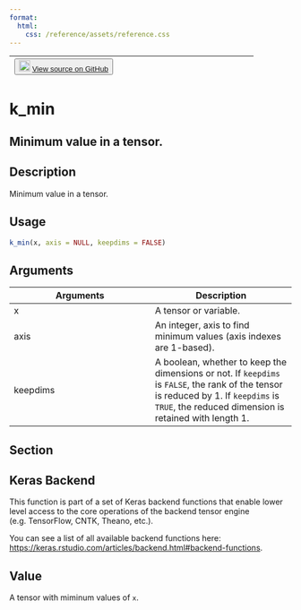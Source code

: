 ```yaml
---
format:
  html:
    css: /reference/assets/reference.css
---
```


| <button class="button"> ![](/reference/assets/GitHub-Mark-32px.png){width="20"} [View source on GitHub](https://github.com/rstudio/keras//blob/main/R/backend.R#L1750) </button> |
|:------------------------------:|:--------------------------------------:|

# k_min

## Minimum value in a tensor.

## Description
Minimum value in a tensor. 


## Usage
```r
k_min(x, axis = NULL, keepdims = FALSE) 
```

## Arguments
|Arguments|Description|
|---|---|
| x | A tensor or variable. |
| axis | An integer, axis to find minimum values (axis indexes are 1-based). |
| keepdims | A boolean, whether to keep the dimensions or not. If `keepdims` is `FALSE`, the rank of the tensor is reduced by 1. If `keepdims` is `TRUE`, the reduced dimension is retained with length 1. |


## Section

## Keras Backend

This function is part of a set of Keras backend functions that enable lower level access to the core operations of the backend tensor engine (e.g. TensorFlow, CNTK, Theano, etc.). 

You can see a list of all available backend functions here: [https://keras.rstudio.com/articles/backend.html#backend-functions](https://keras.rstudio.com/articles/backend.html#backend-functions). 

## Value
A tensor with miminum values of `x`. 




